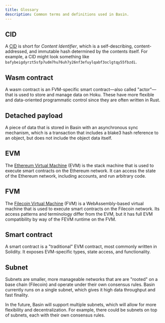 ```yaml
---
title: Glossary
description: Common terms and definitions used in Basin.
---
```


## CID

A [CID](https://docs.ipfs.tech/concepts/content-addressing/) is short for _Content Identifier_,
which is a self-describing, content-addressed, and immutable hash determined by the contents itself.
For example, a CID might look something like
`bafybeigdyrzt5sfp7udm7hu76uh7y26nf3efuylqabf3oclgtqy55fbzdi`.

## Wasm contract

A wasm contract is an FVM-specific smart contract—also called "actor"—that is used to store and
manage data on Hoku. These have more flexible and data-oriented programmatic control since they are
often written in Rust.

## Detached payload

A piece of data that is stored in Basin with an asynchronous sync mechanism, which is a transaction
that includes a blake3 hash reference to an object, but does not include the object data itself.

## EVM

The [Ethereum Virtual Machine](https://ethereum.org/en/developers/docs/evm/) (EVM) is the stack
machine that is used to execute smart contracts on the Ethereum network. It can access the state of
the Ethereum network, including accounts, and run arbitrary code.

## FVM

The [Filecoin Virtual Machine](https://docs.filecoin.io/smart-contracts/fundamentals/the-fvm) (FVM)
is a WebAssembly-based virtual machine that is used to execute smart contracts on the Filecoin
network. Its access patterns and terminology differ from the EVM, but it has full EVM compatibility
by way of the FEVM runtime on the FVM.

## Smart contract

A smart contract is a "traditional" EVM contract, most commonly written in Solidity. It exposes
EVM-specific types, state access, and functionality.

## Subnet

Subnets are smaller, more manageable networks that are are "rooted" on a base chain (Filecoin) and
operate under their own consensus rules. Basin currently runs on a single subnet, which gives it
high data throughput and fast finality.

In the future, Basin will support multiple subnets, which will allow for more flexibility and
decentralization. For example, there could be subnets on top of subnets, each with their own
consensus rules.
